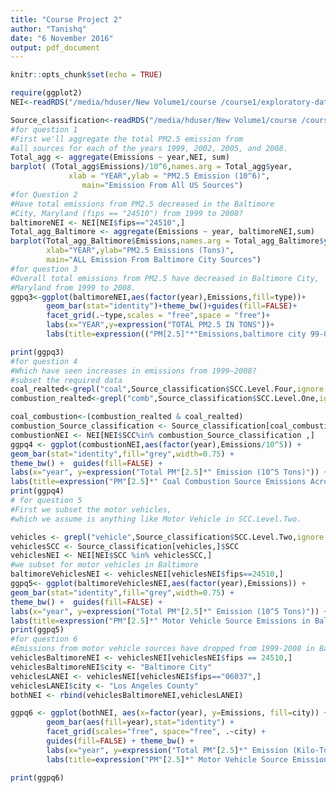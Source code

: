 ```yaml
---
title: "Course Project 2"
author: "Tanishq"
date: "6 November 2016"
output: pdf_document
---
```


```r
knitr::opts_chunk$set(echo = TRUE)
```





```r
require(ggplot2)
NEI<-readRDS("/media/hduser/New Volume1/course /course1/exploratory-data-analysis/summarySCC_PM25.rds")

Source_classification<-readRDS("/media/hduser/New Volume1/course /course1/exploratory-data-analysis/Source_Classification_Code.rds")
#for question 1
#First we'll aggregate the total PM2.5 emission from 
#all sources for each of the years 1999, 2002, 2005, and 2008.
Total_agg <- aggregate(Emissions ~ year,NEI, sum)
barplot( (Total_agg$Emissions)/10^6,names.arg = Total_agg$year,
             xlab = "YEAR",ylab = "PM2.5 Emission (10^6)",
                main="Emission From All US Sources")
#for Question 2 
#Have total emissions from PM2.5 decreased in the Baltimore 
#City, Maryland (fips == "24510") from 1999 to 2008?
baltimoreNEI <- NEI[NEI$fips=="24510",]
Total_agg_Baltimore <- aggregate(Emissions ~ year, baltimoreNEI,sum)
barplot(Total_agg_Baltimore$Emissions,names.arg = Total_agg_Baltimore$year,
        xlab="YEAR",ylab="PM2.5 Emissions (Tons)",
        main="ALL Emission From Baltimore City Sources")
#for question 3
#Overall total emissions from PM2.5 have decreased in Baltimore City,
#Maryland from 1999 to 2008.
ggpq3<-ggplot(baltimoreNEI,aes(factor(year),Emissions,fill=type))+
        geom_bar(stat="identity")+theme_bw()+guides(fill=FALSE)+
        facet_grid(.~type,scales = "free",space = "free")+
        labs(x="YEAR",y=expression("TOTAL PM2.5 IN TONS"))+
        labs(title=expression(("PM[2.5]"*"Emissions,baltimore city 99-08 by all source")))

print(ggpq3)
#for question 4
#Which have seen increases in emissions from 1999–2008?
#subset the required data
coal_realted<-grepl("coal",Source_classification$SCC.Level.Four,ignore.case = TRUE)
combustion_realted<-grepl("comb",Source_classification$SCC.Level.One,ignore.case = TRUE)

coal_combustion<-(combustion_realted & coal_realted)
combustion_Source_classification <- Source_classification[coal_combustion,]$SCC
combustionNEI <- NEI[NEI$SCC%in% combustion_Source_classification ,]
ggpq4 <- ggplot(combustionNEI,aes(factor(year),Emissions/10^5)) +
geom_bar(stat="identity",fill="grey",width=0.75) +
theme_bw() +  guides(fill=FALSE) +
labs(x="year", y=expression("Total PM"[2.5]*" Emission (10^5 Tons)")) +
labs(title=expression("PM"[2.5]*" Coal Combustion Source Emissions Across US from 1999-2008"))
print(ggpq4)
# for question 5
#First we subset the motor vehicles, 
#which we assume is anything like Motor Vehicle in SCC.Level.Two.

vehicles <- grepl("vehicle",Source_classification$SCC.Level.Two,ignore.case = TRUE)
vehiclesSCC <- Source_classification[vehicles,]$SCC
vehiclesNEI <- NEI[NEI$SCC %in% vehiclesSCC,]
#we subset for motor vehicles in Baltimore
baltimoreVehiclesNEI <- vehiclesNEI[vehiclesNEI$fips==24510,]
ggpq5<- ggplot(baltimoreVehiclesNEI,aes(factor(year),Emissions)) +
geom_bar(stat="identity",fill="grey",width=0.75) +
theme_bw() +  guides(fill=FALSE) +
labs(x="year", y=expression("Total PM"[2.5]*" Emission (10^5 Tons)")) +
labs(title=expression("PM"[2.5]*" Motor Vehicle Source Emissions in Baltimore from 1999-2008"))
print(ggpq5)
#for question 6
#Emissions from motor vehicle sources have dropped from 1999-2008 in Baltimore City!
vehiclesBaltimoreNEI <- vehiclesNEI[vehiclesNEI$fips == 24510,]
vehiclesBaltimoreNEI$city <- "Baltimore City"
vehiclesLANEI <- vehiclesNEI[vehiclesNEI$fips=="06037",]
vehiclesLANEI$city <- "Los Angeles County"
bothNEI <- rbind(vehiclesBaltimoreNEI,vehiclesLANEI)

ggpq6 <- ggplot(bothNEI, aes(x=factor(year), y=Emissions, fill=city)) +
        geom_bar(aes(fill=year),stat="identity") +
        facet_grid(scales="free", space="free", .~city) +
        guides(fill=FALSE) + theme_bw() +
        labs(x="year", y=expression("Total PM"[2.5]*" Emission (Kilo-Tons)")) + 
        labs(title=expression("PM"[2.5]*" Motor Vehicle Source Emissions in Baltimore & LA, 1999-2008"))

print(ggpq6)
```


